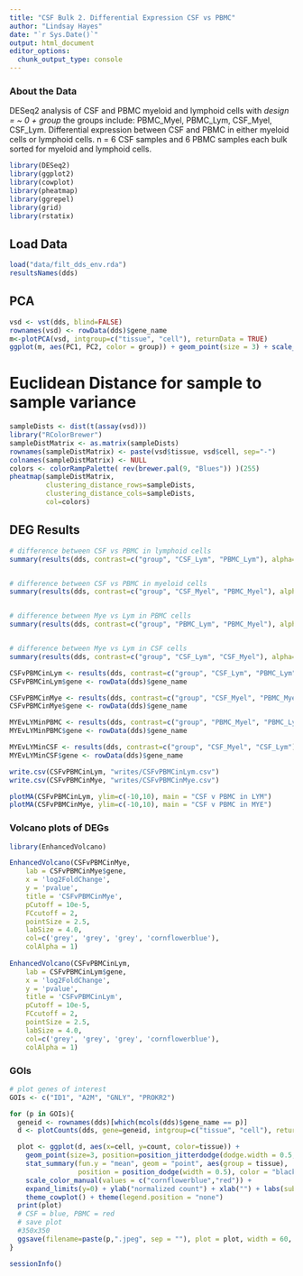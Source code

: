 ```yaml
---
title: "CSF Bulk 2. Differential Expression CSF vs PBMC"
author: "Lindsay Hayes"
date: "`r Sys.Date()`"
output: html_document
editor_options: 
  chunk_output_type: console
---
```


### About the Data
DESeq2 analysis of CSF and PBMC myeloid and lymphoid cells with *design = ~ 0 + group* the groups include: PBMC_Myel, PBMC_Lym, CSF_Myel, CSF_Lym. Differential expression between CSF and PBMC in either myeloid cells or lymphoid cells. n = 6 CSF samples and 6 PBMC samples each bulk sorted for myeloid and lymphoid cells. 

```r
library(DESeq2)
library(ggplot2)
library(cowplot)
library(pheatmap)
library(ggrepel)
library(grid)
library(rstatix)
```

## Load Data
```r
load("data/filt_dds_env.rda")
resultsNames(dds)
```


## PCA 
```r
vsd <- vst(dds, blind=FALSE)
rownames(vsd) <- rowData(dds)$gene_name
m<-plotPCA(vsd, intgroup=c("tissue", "cell"), returnData = TRUE)
ggplot(m, aes(PC1, PC2, color = group)) + geom_point(size = 3) + scale_color_manual(values = c("purple", "royalblue", "magenta", "tomato")) + theme_cowplot() + xlab("PC1: 72% variance") + ylab("PC2: 14% variance")
```


# Euclidean Distance for sample to sample variance
```r
sampleDists <- dist(t(assay(vsd)))
library("RColorBrewer")
sampleDistMatrix <- as.matrix(sampleDists)
rownames(sampleDistMatrix) <- paste(vsd$tissue, vsd$cell, sep="-")
colnames(sampleDistMatrix) <- NULL
colors <- colorRampPalette( rev(brewer.pal(9, "Blues")) )(255)
pheatmap(sampleDistMatrix,
         clustering_distance_rows=sampleDists,
         clustering_distance_cols=sampleDists,
         col=colors)
```


## DEG Results
```r
# difference between CSF vs PBMC in lymphoid cells
summary(results(dds, contrast=c("group", "CSF_Lym", "PBMC_Lym"), alpha=0.05))


# difference between CSF vs PBMC in myeloid cells
summary(results(dds, contrast=c("group", "CSF_Myel", "PBMC_Myel"), alpha=0.05))


# difference between Mye vs Lym in PBMC cells
summary(results(dds, contrast=c("group", "PBMC_Lym", "PBMC_Myel"), alpha=0.05))


# difference between Mye vs Lym in CSF cells
summary(results(dds, contrast=c("group", "CSF_Lym", "CSF_Myel"), alpha=0.05))

CSFvPBMCinLym <- results(dds, contrast=c("group", "CSF_Lym", "PBMC_Lym"), alpha=0.05)
CSFvPBMCinLym$gene <- rowData(dds)$gene_name

CSFvPBMCinMye <- results(dds, contrast=c("group", "CSF_Myel", "PBMC_Myel"), alpha=0.05)
CSFvPBMCinMye$gene <- rowData(dds)$gene_name

MYEvLYMinPBMC <- results(dds, contrast=c("group", "PBMC_Myel", "PBMC_Lym"), alpha=0.05)
MYEvLYMinPBMC$gene <- rowData(dds)$gene_name

MYEvLYMinCSF <- results(dds, contrast=c("group", "CSF_Myel", "CSF_Lym"), alpha=0.05)
MYEvLYMinCSF$gene <- rowData(dds)$gene_name

write.csv(CSFvPBMCinLym, "writes/CSFvPBMCinLym.csv")
write.csv(CSFvPBMCinMye, "writes/CSFvPBMCinMye.csv")
```

```r
plotMA(CSFvPBMCinLym, ylim=c(-10,10), main = "CSF v PBMC in LYM")
plotMA(CSFvPBMCinMye, ylim=c(-10,10), main = "CSF v PBMC in MYE")
```

### Volcano plots of DEGs 
```r
library(EnhancedVolcano)

EnhancedVolcano(CSFvPBMCinMye,
    lab = CSFvPBMCinMye$gene,
    x = 'log2FoldChange',
    y = 'pvalue',
    title = 'CSFvPBMCinMye',
    pCutoff = 10e-5,
    FCcutoff = 2,
    pointSize = 2.5,
    labSize = 4.0,
    col=c('grey', 'grey', 'grey', 'cornflowerblue'),
    colAlpha = 1)
  
EnhancedVolcano(CSFvPBMCinLym,
    lab = CSFvPBMCinLym$gene,
    x = 'log2FoldChange',
    y = 'pvalue',
    title = 'CSFvPBMCinLym',
    pCutoff = 10e-5,
    FCcutoff = 2,
    pointSize = 2.5,
    labSize = 4.0,
    col=c('grey', 'grey', 'grey', 'cornflowerblue'),
    colAlpha = 1)
```

### GOIs
```r
# plot genes of interest
GOIs <- c("ID1", "A2M", "GNLY", "PROKR2")

for (p in GOIs){
  geneid <- rownames(dds)[which(mcols(dds)$gene_name == p)]
  d <- plotCounts(dds, gene=geneid, intgroup=c("tissue", "cell"), returnData = TRUE)

  plot <- ggplot(d, aes(x=cell, y=count, color=tissue)) + 
    geom_point(size=3, position=position_jitterdodge(dodge.width = 0.5, jitter.width = 0)) + 
    stat_summary(fun.y = "mean", geom = "point", aes(group = tissue), 
                 position = position_dodge(width = 0.5), color = "black", shape = "_", size = 10) + 
    scale_color_manual(values = c("cornflowerblue","red")) + 
    expand_limits(y=0) + ylab("normalized count") + xlab("") + labs(subtitle = p) + 
    theme_cowplot() + theme(legend.position = "none")
  print(plot)
  # CSF = blue, PBMC = red
  # save plot
  #350x350
  ggsave(filename=paste(p,".jpeg", sep = ""), plot = plot, width = 60, height = 80, units = "mm", path = "plots/", bg="white")
}
```

```r
sessionInfo()
```

